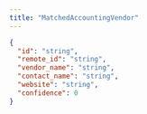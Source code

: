 ```yaml
---
title: "MatchedAccountingVendor"
---
```


<ParamField path="id" type="string" required>
</ParamField>
<ParamField path="remote_id" type="string" required>
</ParamField>
<ParamField path="vendor_name" type="string">
</ParamField>
<ParamField path="contact_name" type="string">
</ParamField>
<ParamField path="website" type="string">
</ParamField>
<ParamField path="confidence" type="number" required>
</ParamField>

```json Example
{
  "id": "string",
  "remote_id": "string",
  "vendor_name": "string",
  "contact_name": "string",
  "website": "string",
  "confidence": 0
}
```